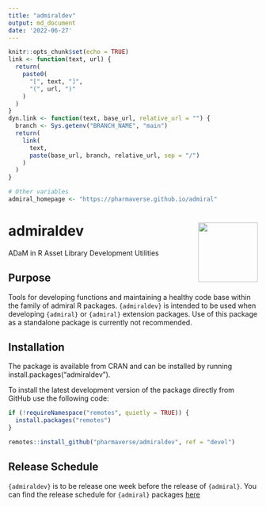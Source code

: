 ```yaml
---
title: "admiraldev"
output: md_document
date: '2022-06-27'
---
```


```r
knitr::opts_chunk$set(echo = TRUE)
link <- function(text, url) {
  return(
    paste0(
      "[", text, "]",
      "(", url, ")"
    )
  )
}
dyn.link <- function(text, base_url, relative_url = "") {
  branch <- Sys.getenv("BRANCH_NAME", "main")
  return(
    link(
      text,
      paste(base_url, branch, relative_url, sep = "/")
    )
  )
}

# Other variables
admiral_homepage <- "https://pharmaverse.github.io/admiral"
```

<!-- Please do not edit the README.md file as it is auto-generated. Only edit the README.Rmd file -->

# admiraldev <img src="man/figures/logo.png" align="right" alt="" width="120" />

ADaM in R Asset Library Development Utilities


<!-- badges: start -->
<!-- badges: end -->


## Purpose

Tools for developing functions and maintaining a healthy code base within the family of admiral R packages. `{admiraldev}` is intended to be used when developing `{admiral}` or `{admiral}` extension packages. Use of this package as a standalone package is currently not recommended. 

## Installation

The package is available from CRAN and can be installed by running install.packages("admiraldev").

To install the latest development version of the package directly from GitHub use the following code:

```r
if (!requireNamespace("remotes", quietly = TRUE)) {
  install.packages("remotes")
}

remotes::install_github("pharmaverse/admiraldev", ref = "devel")
```

## Release Schedule

`{admiraldev}` is to be release one week before the release of `{admiral}`.  You can find the release schedule for `{admiral}` packages [here](https://github.com/pharmaverse/admiral/tree/devel#release-schedule)






